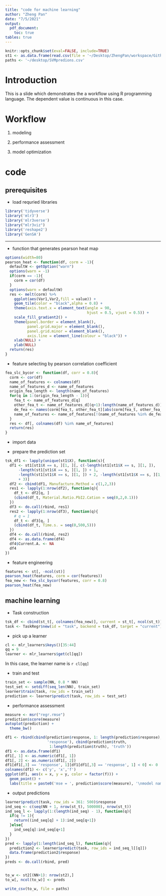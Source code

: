 ```yaml
---
title: "code for machine learning"
author: "Zheng Pan"
date: "7/5/2021"
output: 
  pdf_document:
    toc: true
tables: true
---
```


```r
knitr::opts_chunk$set(eval=FALSE, include=TRUE)
st1 <- as.data.frame(read.csv(file = '~/Desktop/ZhengPan/workspace/Github/Zhang-NJ-Lab_ZhengPan/ml/www/光电流数据yingwenred.csv'))
paths <- '~/desktop/SVMpredions.csv'
```

\newpage

# Introduction

This is a slide which demonstrates the a workflow using R programming language.
The dependent value is continuous in this case.

\newpage

# Workflow

1.  modeling

2.  performance assessment

3.  model optimization

\newpage

# code

## prerequisites

-   load requried libraries

```r
library('tidyverse')
library('mlr3')
library('mlr3verse')
library("mlr3viz")
library('reshape2')
library('GenSA')
```

------------------------------------------------------------------------

-   function that generates pearson heat map

```r
options(width=80)
pearson_heat <- function(df, corm = -1){
  defaultW <- getOption("warn") 
  options(warn = -1) 
  if(corm == -1){
    corm = cor(df)
  }
  options(warn = defaultW)
  res <- melt(corm) %>%
    ggplot(aes(Var1,Var2,fill = value)) + 
    geom_tile(color = "black",alpha = 0.8) + 
    theme(axis.text.x = element_text(angle = 90,
                                     hjust = 0.5, vjust = 0.5)) + 
    scale_fill_gradient2() + 
    theme(panel.border = element_blank(),
          panel.grid.major = element_blank(), 
          panel.grid.minor = element_blank(),
          axis.line = element_line(colour = "black")) + 
    xlab(NULL) + 
    ylab(NULL)
  return(res)
}
```

-   feature selecting by pearson correlation coefficient

```r
fea_slc_bycor <- function(df, corr = 0.8){
  corm <- cor(df)
  name_of_features <- colnames(df)
  name_of_features_d <- name_of_features
  origin_fea_length <- length(name_of_features)
  for(q in 1:(origin_fea_length - 1)){
    fea_t <- name_of_features_d[q]
    other_fea_t <- name_of_features_d[(q+1):length(name_of_features_d)]
    de_fea <- names(corm[fea_t, other_fea_t][abs(corm[fea_t, other_fea_t]) >= corr])
    name_of_features <- name_of_features[!(name_of_features %in% de_fea)]
  }
  res <- df[, colnames(df) %in% name_of_features]
  return(res)
}
```

-   import data

-   prepare the prediction set

```r
tsk_df1 <- lapply(unique(st1$X), function(s){
  df1 <- st1[st1$X == s, ][1, ][, c(-length(st1[st1$X == s, ][1, ]),
      -length(st1[st1$X == s, ][1, ]) + 1,
      -length(st1[st1$X == s, ][1, ]) + 2, -length(st1[st1$X == s, ][1, ])
      + 3)]
  df2 <- cbind(df1, Manufacture.Method = c(1,2,3))
  res1 <- lapply(1:nrow(df2), function(q){
    df_t <- df2[q, ]
    (cbind(df_t, Material.Ratio.PbI2.Cation = seq(0,2,0.1)))
  })
  df3 <- do.call(rbind, res1)
  res2 <- lapply(1:nrow(df3), function(q){
    # q = 1
    df_t <- df3[q, ]
    (cbind(df_t, Time.s. = seq(0,500,5)))
  })
  df4 <- do.call(rbind, res2)
  df4 <- as.data.frame(df4)
  df4$Current.A. <- NA
  df4
})
```

-   feature engineering

```r
features <- st[, -ncol(st)]
pearson_heat(features, corm = cor(features))
fea_new <- fea_slc_bycor(features, corr = 0.8)
pearson_heat(fea_new)
```

## machine learning

-   Task construction

```r
tsk_df <- cbind(st_t[, colnames(fea_new)], current = st_t[, ncol(st_t)])
task <- TaskRegr$new(id = "task", backend = tsk_df, target = "current")
```

-   pick up a learner

```r
cl <- mlr_learners$keys()[35:44]
qq = 9
learner <- mlr_learners$get(cl[qq])
```

In this case, the learner name is `r cl[qq]`

-   train and test

```r
train_set <- sample(NN, 0.8 * NN)
test_set <- setdiff(seq_len(NN), train_set)
learner$train(task, row_ids = train_set)
prediction <- learner$predict(task, row_ids = test_set)
```

-   performance assessment

```r
measure <- msr("regr.rmse")
prediction$score(measure)
autoplot(prediction) +
  theme_bw()

df1 <- rbind(cbind(prediction$response, 1: length(prediction$response),
                   'response'), cbind(prediction$truth,
                    1:length(prediction$truth), 'truth'))
df1 <- as.data.frame(df1)
df1[, 1] <- as.numeric(df1[, 1])
df1[, 2] <- as.numeric(df1[, 2])
df1[df1[,3] == 'response', 1][df1[df1[,3] == 'response', 1] < 0] <- 0
colnames(df1) <- c('y', 'x','f')
ggplot(df1, aes(x = x, y = y, color = factor(f))) +
  geom_point() +
  labs(title = paste0('mse = ', prediction$score(measure), '\nmodel name: ', learner$id))
```

-   output predictions

```r
learner$predict(task, row_ids = 361: 500)$response
ind_seq <- c(seq(NN + 1, nrow(st_t), 500000), nrow(st_t))
ind_seq_l <- lapply(1:(length(ind_seq) - 1), function(q){
  if(q != 1){
    return((ind_seq[q] + 1):ind_seq[q+1])
  }else{
    ind_seq[q]:ind_seq[q+1]
  }
})
pred <- lapply(1:length(ind_seq_l), function(q){
  prediction2 <- learner$predict(task, row_ids = ind_seq_l[[q]])
  data.frame(prediction2$response)
})
preds <- do.call(rbind, pred)


to_w <- st2[(NN+1): nrow(st2),]
to_w[, ncol(to_w)] <- preds

write_csv(to_w, file = paths)
```









